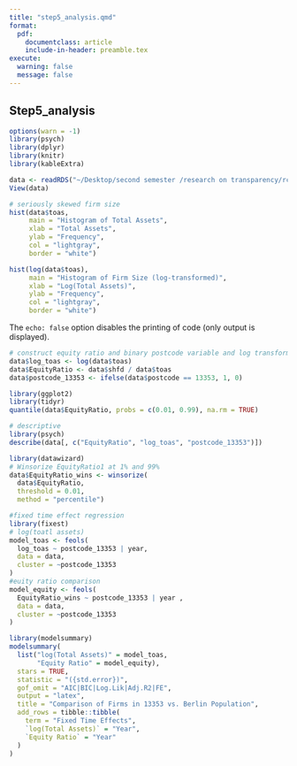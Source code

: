 ```yaml
---
title: "step5_analysis.qmd"
format: 
  pdf:
    documentclass: article
    include-in-header: preamble.tex
execute:
  warning: false
  message: false
---
```


## Step5_analysis

```r
options(warn = -1)
library(psych)
library(dplyr)
library(knitr)
library(kableExtra)
```

```r
data <- readRDS("~/Desktop/second semester /research on transparency/rct25-main/data/generated/orbis_panel_berlin.rds")
View(data)
```

```r
# seriously skewed firm size
hist(data$toas,
     main = "Histogram of Total Assets",
     xlab = "Total Assets",
     ylab = "Frequency",
     col = "lightgray",
     border = "white") 

hist(log(data$toas), 
     main = "Histogram of Firm Size (log-transformed)",  
     xlab = "Log(Total Assets)",                    
     ylab = "Frequency",                                 
     col = "lightgray",                                 
     border = "white")  
```

The `echo: false` option disables the printing of code (only output is displayed).

```r
# construct equity ratio and binary postcode variable and log transformed toas
data$log_toas <- log(data$toas)
data$EquityRatio <- data$shfd / data$toas
data$postcode_13353 <- ifelse(data$postcode == 13353, 1, 0)
```

```r
library(ggplot2)
library(tidyr)
quantile(data$EquityRatio, probs = c(0.01, 0.99), na.rm = TRUE)

```

```r
# descriptive 
library(psych)
describe(data[, c("EquityRatio", "log_toas", "postcode_13353")])
```

```r
library(datawizard)
# Winsorize EquityRatio1 at 1% and 99%
data$EquityRatio_wins <- winsorize(
  data$EquityRatio,
  threshold = 0.01,
  method = "percentile")
```

```r
#fixed time effect regression
library(fixest)
# log(toatl assets)
model_toas <- feols(
  log_toas ~ postcode_13353 | year,
  data = data,
  cluster = ~postcode_13353
)
#euity ratio comparison
model_equity <- feols(
  EquityRatio_wins ~ postcode_13353 | year ,
  data = data,
  cluster = ~postcode_13353
)

```

```r
library(modelsummary)
modelsummary(
  list("log(Total Assets)" = model_toas,
       "Equity Ratio" = model_equity),
  stars = TRUE,
  statistic = "({std.error})", 
  gof_omit = "AIC|BIC|Log.Lik|Adj.R2|FE", 
  output = "latex",
  title = "Comparison of Firms in 13353 vs. Berlin Population",
  add_rows = tibble::tibble(
    term = "Fixed Time Effects",
    `log(Total Assets)` = "Year",
    `Equity Ratio` = "Year"
  )
)
```
